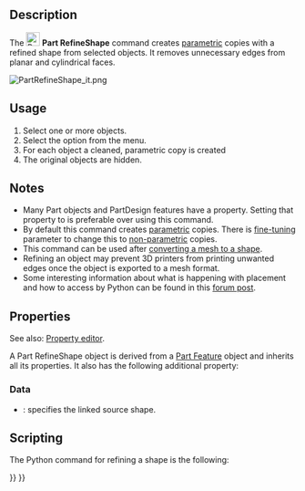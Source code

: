 <languages/>
<translate>

<!--T:9-->
{{Docnav
|[[Part_ElementCopy|ElementCopy]]
|[[Part_EditAttachment|EditAttachment]]
|[[Part_Workbench|Part]]
|IconL=Part_ElementCopy.svg
|IconR=Part_EditAttachment.svg
|IconC=Workbench_Part.svg
}}

<!--T:1-->
{{GuiCommand
|Name=Part RefineShape
|MenuLocation=Part → Create a copy → Refine Shape
|Workbenches=[[Part_Workbench|Part]]
|SeeAlso=
}}

==Description== <!--T:2-->

<!--T:13-->
The [[Image:Part_RefineShape.svg|24px]] '''Part RefineShape''' command creates [[Glossary#Parametric|parametric]] copies with a refined shape from selected objects. It removes unnecessary edges from planar and cylindrical faces.

</translate>
[[File:PartRefineShape_it.png]]
<translate>
<!--T:4-->
{{Caption|Original with 11 faces (left), and refined copy with 7 faces (right).}}

==Usage== <!--T:3-->

<!--T:16-->
# Select one or more objects.
# Select the {{MenuCommand|Part → Create a copy → [[Image:Part_RefineShape.svg|16px]] Refine shape}} option from the menu.
# For each object a cleaned, parametric copy is created
# The original objects are hidden.

== Notes == <!--T:6-->

<!--T:22-->
* Many Part objects and PartDesign features have a {{PropertyData|Refine}} property. Setting that property to {{TRUE}} is preferable over using this command.
* By default this command creates [[Glossary#Parametric|parametric]] copies. There is [[Fine-tuning|fine-tuning]] parameter to change this to [[Glossary#Non-parametric|non-parametric]] copies.
* This command can be used after [[Part_ShapeFromMesh|converting a mesh to a shape]].
* Refining an object may prevent 3D printers from printing unwanted edges once the object is exported to a mesh format.
* Some interesting information about what is happening with placement and how to access by Python can be found in this [https://forum.freecad.org/viewtopic.php?t=77568#p675456 forum post].

==Properties== <!--T:26-->

<!--T:27-->
See also: [[Property_editor|Property editor]].

<!--T:28-->
A Part RefineShape object is derived from a [[Part_Feature|Part Feature]] object and inherits all its properties. It also has the following additional property:

===Data=== <!--T:29-->

<!--T:30-->
{{TitleProperty|Refine}}

<!--T:31-->
* {{PropertyData|Source|Link}}: specifies the linked source shape.

==Scripting== <!--T:5-->

<!--T:23-->
The Python command for refining a shape is the following:

</translate>
{{Code|code=
shape.removeSplitter()
}}
<translate>


<!--T:10-->
{{Docnav
|[[Part_ElementCopy|ElementCopy]]
|[[Part_EditAttachment|EditAttachment]]
|[[Part_Workbench|Part]]
|IconL=Part_ElementCopy.svg
|IconR=Part_EditAttachment.svg
|IconC=Workbench_Part.svg
}}

</translate>
{{Part_Tools_navi{{#translation:}}}}
{{Userdocnavi{{#translation:}}}}
